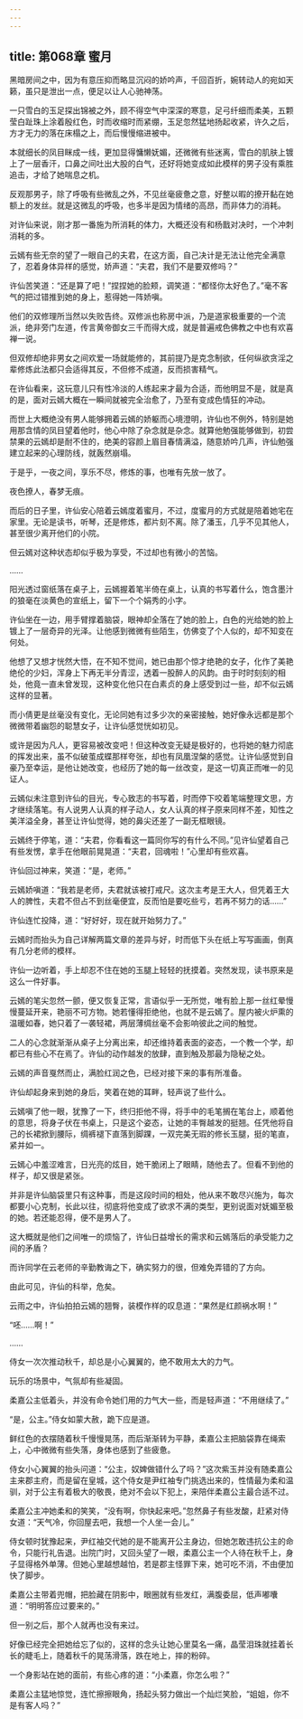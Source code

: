 ```yaml
---
---
---
```

title: 第068章 蜜月
---





黑暗房间之中，因为有意压抑而略显沉闷的娇吟声，千回百折，婉转动人的宛如天籁，虽只是泄出一点，便足以让人心驰神荡。

一只雪白的玉足探出锦被之外，顾不得空气中深深的寒意，足弓纤细而柔美，五颗莹白趾珠上涂着殷红色，时而收缩时而紧绷，玉足忽然猛地扬起收紧，许久之后，方才无力的落在床榻之上，而后慢慢缩进被中。

本就细长的凤目眯成一线，更加显得慵懒妩媚，还微微有些迷离，雪白的肌肤上镀上了一层香汗，口鼻之间吐出大股的白气，还好将她变成如此模样的男子没有乘胜追击，才给了她喘息之机。

反观那男子，除了呼吸有些微乱之外，不见丝毫疲惫之意，好整以暇的撩开黏在她额上的发丝。就是这微乱的呼吸，也多半是因为情绪的高昂，而非体力的消耗。

对许仙来说，刚才那一番施为所消耗的体力，大概还没有和杨戬对决时，一个冲刺消耗的多。

云嫣有些无奈的望了一眼自己的夫君，在这方面，自己决计是无法让他完全满意了，忍着身体异样的感觉，娇声道：“夫君，我们不是要双修吗？”

许仙苦笑道：“还是算了吧！”捏捏她的脸颊，调笑道：“都怪你太好色了。”毫不客气的把过错推到她的身上，惹得她一阵娇嗔。

他们的双修理所当然以失败告终。双修派也称房中派，乃是道家极重要的一个流派，绝非旁门左道，传言黄帝御女三千而得大成，就是普遍戒色佛教之中也有欢喜禅一说。

但双修却绝非男女之间欢爱一场就能修的，其前提乃是克念制欲，任何纵欲贪淫之辈修炼此法都只会适得其反，不但修不成道，反而损害精气。

在许仙看来，这玩意儿只有性冷淡的人练起来才最为合适，而他明显不是，就是真的是，面对云嫣大概在一瞬间就被完全治愈了，乃至有变成色情狂的冲动。

而世上大概绝没有男人能够拥着云嫣的娇躯而心境澄明，许仙也不例外，特别是她用那含情的凤目望着他时，他心中除了杂念就是杂念。就算他勉强能够做到，初尝禁果的云嫣却是耐不住的，绝美的容颜上眉目春情满溢，随意娇吟几声，许仙勉强建立起来的心理防线，就轰然崩塌。

于是乎，一夜之间，享乐不尽，修炼的事，也唯有先放一放了。

夜色撩人，春梦无痕。

而后的日子里，许仙安心陪着云嫣度着蜜月，不过，度蜜月的方式就是陪着她宅在家里。无论是读书，听琴，还是修炼，都片刻不离。除了潘玉，几乎不见其他人，甚至很少离开他们的小院。

但云嫣对这种状态却似乎极为享受，不过却也有微小的苦恼。

……

阳光透过窗纸落在桌子上，云嫣握着笔半倚在桌上，认真的书写着什么，饱含墨汁的狼毫在淡黄色的宣纸上，留下一个个娟秀的小字。

许仙坐在一边，用手臂撑着脑袋，眼神却全落在了她的脸上，白色的光给她的脸上镀上了一层奇异的光泽。让他感到微微有些陌生，仿佛变了个人似的，却不知变在何处。

他想了又想才恍然大悟，在不知不觉间，她已由那个惊才绝艳的女子，化作了美艳绝伦的少妇，浑身上下再无半分青涩，透着一股醉人的风韵。由于时时刻刻的相处，他竟一直未曾发现，这种变化他只在白素贞的身上感受到过一些，却不似云嫣这样的显著。

而小倩更是丝毫没有变化，无论同她有过多少次的亲密接触，她好像永远都是那个微微带着幽怨的聪慧女子，让许仙感觉恍如初见。

或许是因为凡人，更容易被改变吧！但这种改变无疑是极好的，也将她的魅力彻底的挥发出来，虽不似破茧成蝶那样夸张，却也有凤凰涅槃的感觉。让许仙感觉到自豪乃至幸运，是他让她改变，也经历了她的每一丝改变，是这一切真正而唯一的见证人。

云嫣似未注意到许仙的目光，专心致志的书写着，时而停下咬着笔端整理文思，方才继续落笔。有人说男人认真的样子动人，女人认真的样子原来同样不差，知性之美洋溢全身，甚至让许仙觉得，她的鼻尖还差了一副无框眼镜。

云嫣终于停笔，道：“夫君，你看看这一篇同你写的有什么不同。”见许仙望着自己有些发愣，拿手在他眼前晃晃道：“夫君，回魂啦！”心里却有些欢喜。

许仙回过神来，笑道：“是，老师。”

云嫣娇嗔道：“我若是老师，夫君就该被打戒尺。这次主考是王大人，但凭着王大人的脾性，夫君不但占不到丝毫便宜，反而怕是要吃些亏，若再不努力的话……”

许仙连忙投降，道：“好好好，现在就开始努力了。”

云嫣时而抬头为自己详解两篇文章的差异与好，时而低下头在纸上写写画画，倒真有几分老师的模样。

许仙一边听着，手上却忍不住在她的玉腿上轻轻的抚摸着。突然发现，读书原来是这么一件好事。

云嫣的笔尖忽然一颤，便又恢复正常，言语似乎一无所觉，唯有脸上那一丝红晕慢慢蔓延开来，艳丽不可方物。她若懂得拒绝他，也就不是云嫣了。屋内被火炉熏的温暖如春，她只着了一袭轻裙，两层薄绸丝毫不会影响彼此之间的触觉。

二人的心念就渐渐从桌子上分离出来，却还维持着表面的姿态，一个教一个学，却都已有些心不在焉了。许仙的动作越发的放肆，直到触及那最为隐秘之处。

云嫣的声音戛然而止，满脸红润之色，已经对接下来的事有所准备。

许仙却起身来到她的身后，笑着在她的耳畔，轻声说了些什么。

云嫣嗔了他一眼，犹豫了一下，终归拒他不得，将手中的毛笔搁在笔台上，顺着他的意思，将身子伏在书桌上，只是这个姿态，让她的丰臀越发的挺翘。任凭他将自己的长裙掀到腰际，绸裤褪下直落到脚踝，一双完美无瑕的修长玉腿，挺的笔直，紧并如一。

云嫣心中羞涩难言，日光亮的炫目，她干脆闭上了眼睛，随他去了。但看不到他的样子，却又很是紧张。

并非是许仙脑袋里只有这种事，而是这段时间的相处，他从来不敢尽兴施为，每次都要小心克制，长此以往，彻底将他变成了欲求不满的类型，更别说面对妩媚至极的她。若还能忍得，便不是男人了。

这大概就是他们之间唯一的烦恼了，许仙日益增长的需求和云嫣落后的承受能力之间的矛盾？

而许同学在云老师的辛勤教诲之下，确实努力的很，但难免弄错的了方向。

由此可见，许仙的科举，危矣。

云雨之中，许仙拍拍云嫣的翘臀，装模作样的叹息道：“果然是红颜祸水啊！”

“呸……啊！”

……

侍女一次次推动秋千，却总是小心翼翼的，绝不敢用太大的力气。

玩乐的场景中，气氛却有些凝固。

柔嘉公主低着头，并没有命令她们用的力气大一些，而是轻声道：“不用继续了。”

“是，公主。”侍女如蒙大赦，跪下应是道。

鲜红色的衣摆随着秋千慢慢晃荡，而后渐渐转为平静，柔嘉公主把脑袋靠在绳索上，心中微微有些失落，身体也感到了些疲惫。

侍女小心翼翼的抬头问道：“公主，奴婢做错什么了吗？”这次紫玉并没有随柔嘉公主来郡主府，而是留在皇城，这个侍女是尹红袖专门挑选出来的，性情最为柔和温驯，对于公主有着极大的敬畏，绝对不会以下犯上，来陪伴柔嘉公主最合适不过。

柔嘉公主冲她柔和的笑笑，“没有啊，你快起来吧。”忽然鼻子有些发酸，赶紧对侍女道：“天气冷，你回屋去吧，我想一个人坐一会儿。”

侍女顿时犹豫起来，尹红袖交代她的是不能离开公主身边，但她怎敢违抗公主的命令，只能行礼告退。出院门时，又回头望了一眼，柔嘉公主一个人待在秋千上，身子显得格外单薄。但她心里越想越怕，若是郡主怪罪下来，她可吃不消，不由便加快了脚步。

柔嘉公主带着兜帽，把脸藏在阴影中，眼圈就有些发红，满腹委屈，低声嘟囔道：“明明答应过要来的。”

但一别之后，那个人就再也没有来过。

好像已经完全把她给忘了似的，这样的念头让她心里莫名一痛，晶莹泪珠就挂着长长的睫毛上，随着秋千的晃荡滑落，跌在地上，摔的粉碎。

一个身影站在她的面前，有些心疼的道：“小柔嘉，你怎么啦？”

柔嘉公主猛地惊觉，连忙擦擦眼角，扬起头努力做出一个灿烂笑脸，“姐姐，你不是有客人吗？”
